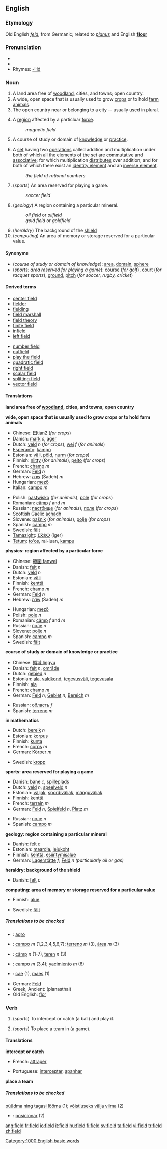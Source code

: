 ==English==

{{rank|Indian|produce|drawn|827|field|street|attempt|soft}}

===Etymology===
Old English ''[[feld]]'', from Germanic; related to {{L.}} ''[[planus]]'' and English '''[[floor]]'''

===Pronunciation===
* {{IPA|/fɪəld/}}
* {{audio|en-us-field.ogg|Audio (US)}}
* Rhymes: [[Rhymes:English:-iːld|-iːld]]

===Noun===
{{en-noun}}

# A land area free of [[woodland]], cities, and towns; open country. 
# A wide, open space that is usually used to grow [[crop]]s or to hold [[farm]] [[animal]]s.
# The open country near or belonging to a city -- usually used in plural.
# {{physics}} A [[region]] affected by a particluar [[force]].
#:''magnetic field''
# A course of study or domain of [[knowledge]] or [[practice]].
# {{mathematics}} A [[set]] having two [[operation]]s called addition and multiplication under both of which all the elements of the set are [[commutative]] and [[associative]]; for which multiplication [[distribute]]s over addition; and for both of which there exist an [[identity element]] and an [[inverse element]].
#:''the field of rational numbers''
# (''sports'') An area reserved for playing a game.
#:''soccer field''
# (''geology'') A region containing a particular mineral.
#:''oil field'' or ''oilfield''
#:''gold field'' or ''goldfield''
# (''heraldry'') The background of the [[shield]]
# (''computing'') An area of memory or storage reserved for a particular value.

====Synonyms====
*(''course of study or domain of knowledge''): [[area]], [[domain]], [[sphere]]
*(''sports: area reserved for playing a game''): [[course]] (''for golf''), [[court]] (''for racquet sports''), [[ground]], [[pitch]] (''for soccer, rugby, cricket'')

====Derived terms====
{{top2}}
*[[center field]]
*[[fielder]]<!--which see for "left fielder", etc-->
*[[fielding]]<!--which see for "fielding average", etc-->
*[[field marshall]]
*[[field theory]]
*[[finite field]]
*[[infield]]<!--which see for "infield fly", etc-->
*[[left field]]
{{mid2}}
*[[number field]]
*[[outfield]]<!--which see for "outfielder", etc-->
*[[play the field]]
*[[quadratic field]]
*[[right field]]
*[[scalar field]]
*[[splitting field]]
*[[vector field]]
{{bottom}}



====Translations====

'''land area free of [[woodland]], cities, and towns; open country'''
{{top}}
{{mid}}
{{bottom}}

'''wide, open space that is usually used to grow crops or to hold farm animals'''
{{top}}
*Chinese: [[ 田tian2]] (''for crops'')
*Danish: [[mark]] ''c'', [[ager]]
*Dutch: [[veld]] ''n'' (''for crops''), [[wei]] ''f'' (''for animals'')
*[[Esperanto]]: [[kampo]]
*Estonian: [[väli]], [[põld]], [[nurm]] (''for crops'')
*Finnish: [[niitty]] (''for animals''), [[pelto]] (''for crops'')
*French: [[champ#French|champ]] ''m''
*German: [[Feld]] ''n''
*Hebrew: [[שׁדה]] (Śadeh) ''m''
*Hungarian: [[mező]]
*Italian: [[campo#Italian|campo]] ''m''
{{mid}}
*Polish: [[pastwisko]] {{n}} (''for animals''), [[pole]] {{n}} (''for crops'')
*Romanian: [[câmp]] ''f'' and ''m''
*Russian: [[пастбище]] {{n}} (''for animals''), [[поле]] {{n}} (''for crops'')
*Scottish Gaelic [[achadh]] {{m}}
*Slovene: [[pašnik]] {{m}} (''for animals''), [[polje]] {{n}} (''for crops'')
*Spanish: [[campo#Spanish|campo]] ''m''
*Swedish: [[fält]]
*[[Tamazight]]: [[ⵉⴳⴻⵔ]] (iger) {{m}}
*[[Tetum]]: [[to'os]], rai-luan, [[kampu]]
{{bottom}}

'''physics: region affected by a particular force'''
{{top}}
*Chinese: [[範圍 fanwei]]
*Danish: [[felt]] ''n''
*Dutch: [[veld]] ''n''
*Estonian: [[väli]]
*Finnish: [[kenttä]]
*French: [[champ#French|champ]] ''m''
*German: [[Feld]] ''n''
*Hebrew: [[שׁדה]] (Śadeh) ''m''
{{mid}}
*Hungarian: [[mező]]
*Polish: [[pole]] ''n''
*Romanian: [[câmp]] ''f'' and ''m''
*Russian: [[поле]] ''n''
*Slovene: [[polje]] ''n''
*Spanish: [[campo]] ''m''
*Swedish: [[fält]]
{{bottom}}

'''course of study or domain of knowledge or practice'''
{{top}}
*Chinese: [[領域 lingyu]]
*Danish: [[felt]] ''n'', [[område]]
*Dutch: [[gebied]] ''n''
*Estonian: [[ala]], [[valdkond]], [[tegevusväli]], [[tegevusala]]
*Finnish: [[ala]]
*French: [[champ#French|champ]] ''m''
*German: [[Feld]] ''n'', [[Gebiet]] ''n'', [[Bereich]] ''m''
{{mid}}
*Russian: [[область]] ''f''
*Spanish: [[terreno#Spanish|terreno]] ''m''
{{bottom}}

'''in mathematics'''
{{top}}
*Dutch: [[bereik]] ''n''
*Estonian: [[korpus]]
*Finnish: [[kunta]]
*French: [[corps#French|corps]] ''m''
*German: [[Körper]] ''m''
{{mid}}
*Swedish: [[kropp]]
{{bottom}}

'''sports: area reserved for playing a game'''
{{top}}
*Danish: [[bane]] ''c'', [[spilleplads]]
*Dutch: [[veld]] ''n'', [[speelveld]] ''n''
*Estonian: [[väljak]], [[spordiväljak]], [[mänguväljak]]
*Finnish: [[kenttä]]
*French: [[terrain]] ''m''
*German: [[Feld]] ''n'', [[Spielfeld]] ''n'', [[Platz]] ''m''
{{mid}}
*Russian: [[поле]] ''n''
*Spanish: [[campo]] ''m''
{{bottom}}

'''geology: region containing a particular mineral'''
{{top}}
*Danish: [[felt]] ''c''
*Estonian: [[maardla]], [[leiukoht]]
*Finnish: [[kenttä]], [[esiintymisalue]]
*German: [[Lagerstätte]] ''f''; [[Feld]] ''n (particularly oil or gas)'' 
{{mid}}
{{bottom}}

'''heraldry: background of the shield'''
{{top}}
*Danish: [[felt]] ''c''
{{mid}}
{{bottom}}

'''computing: area of memory or storage reserved for a particular value'''
{{top}}
*Finnish: [[alue]]
{{mid}}
*Swedish: [[fält]]
{{bottom}}

=====Translations to be checked=====
<!--Remove this section once all of the translations below have been moved into the tables above.-->
{{checktrans}}
*{{ttbc|Ido}}: [[agro]]
*{{ttbc|Portuguese}}: [[campo]] ''m'' (1,2,3,4,5,6,7); [[terreno]] ''m'' (3), [[àrea]] ''m'' (3)
*{{ttbc|Romanian}}: [[câmp]] ''n'' (1-7), [[teren]] ''n'' (3)
*{{ttbc|Spanish}}: [[campo]] ''m'' (3,4); [[yacimiento]] ''m'' (6)
*{{ttbc|Welsh}}: [[cae]] (1), [[maes]] (1)
*German: [[Feld]]
*Greek, Ancient: [[]] (planasthai)<!-- to [[wander]]-->
*Old English: [[flor]]

===Verb===
{{en-verb}}

#{{transitive}} (''sports'') To intercept or catch (a ball) and play it.
#{{transitive}} (''sports'') To place a team in (a game).

====Translations====

'''intercept or catch'''
{{top}}
*French: [[attraper]]
{{mid}}
*Portuguese: [[interceptar]], [[apanhar]]
{{bottom}}

'''place a team'''
{{top}}
{{mid}}
{{bottom}}

=====Translations to be checked=====
<!--Remove this section once all of the translations below have been moved into the tables above.-->
{{checktrans}}
[[püüdma]] [[ning]] [[tagasi lööma]] (1); [[võistlus]]eks [[välja viima]] (2)
*{{ttbc|Portuguese}}: [[posicionar]] (2)

[[Category:1000 English basic words]]

[[ang:field]]
[[fr:field]]
[[io:field]]
[[it:field]]
[[hu:field]]
[[fi:field]]
[[sv:field]]
[[ta:field]]
[[vi:field]]
[[tr:field]]
[[zh:field]]